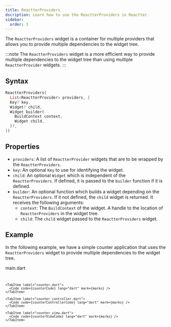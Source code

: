 ```yaml
---
title: ReactterProviders
dscription: Learn how to use the ReactterProviders in Reactter.
sidebar:
  order: 3
---
```



The <HT>`ReactterProviders`</HT> widget is a container for multiple providers that allows you to provide multiple dependencies to the widget tree. 

:::note
The <HT>`ReactterProviders`</HT> widget is a more efficient way to provide multiple dependencies to the widget tree than using multiple <HT>`ReactterProvider`</HT> widgets.
:::

## Syntax

```dart showLineNumbers=false
ReactterProviders(
  List<ReactterProvider> providers, {
  Key? key,
  Widget? child,
  Widget builder(
    BuildContext context,
    Widget child,
  )?,
})
```

## Properties

- `providers`: A list of <HT>`ReactterProvider`</HT> widgets that are to be wrapped by the <HT>`ReactterProviders`</HT>.
- `key`: An optional <HT>`Key`</HT> to use for identifying the widget.
- `child`: An optional <HT>`Widget`</HT> which is independent of the <HT>`ReactterProviders`</HT>.
  If defined, it is passed to the <HM>`builder`</HM> function if it is defined.
- <HM>`builder`</HM>: An optional function which builds a widget depending on the <HT>`ReactterProviders`</HT>. If it not defined, the <HT>`child`</HT> widget is returned.
It receives the following arguments:
  - `context`: The <HM>`BuildContext`</HM> of the widget. A handle to the location of <HT>`ReactterProviders`</HT> in the widget tree.
  - `child`: The `child` widget passed to the <HT>`ReactterProviders`</HT> widget.

## Example

In the following example, we have a simple counter application that uses the <HT>`ReactterProviders`</HT> widget to provide multiple dependencies to the widget tree.

<CodeTabs>
  <ZappButton path="examples/reactter_providers"/>

  <Tabs>
    <TabItem label="main.dart">
      <HM single slot="label">main.dart</HM>
      <Code code={mainCode} lang="dart" mark={{...marks, range:  "14-19,21-22"}} />
    </TabItem>

    <TabItem label="counter.dart">
      <Code code={counterCode} lang="dart" mark={marks} />
    </TabItem>

    <TabItem label="counter_controller.dart">
      <Code code={counterControllerCode} lang="dart" mark={marks} />
    </TabItem>

    <TabItem label="counter_view.dart">
      <Code code={counterViewCode} lang="dart" mark={marks} />
    </TabItem>
  </Tabs>
</CodeTabs>
